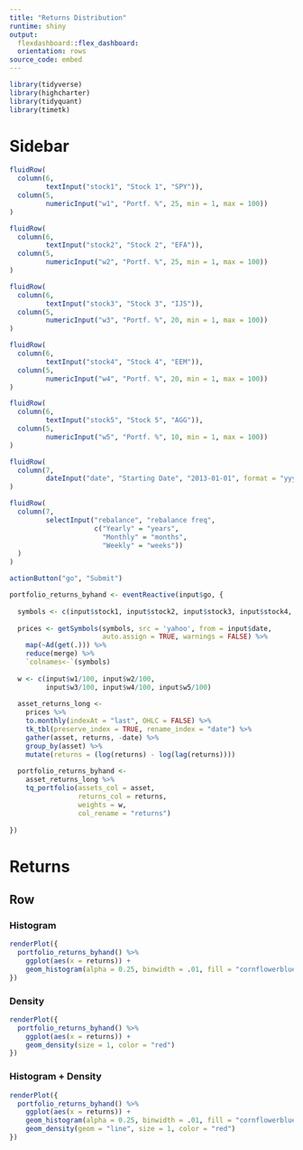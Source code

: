 ```yaml
---
title: "Returns Distribution"
runtime: shiny
output:
  flexdashboard::flex_dashboard:
  orientation: rows
source_code: embed
---
```

  
  
```r
library(tidyverse)
library(highcharter)
library(tidyquant)
library(timetk)

```

Sidebar {.sidebar}
=====================================
  
```r

fluidRow(
  column(6,
         textInput("stock1", "Stock 1", "SPY")),
  column(5,
         numericInput("w1", "Portf. %", 25, min = 1, max = 100))
)  

fluidRow(
  column(6,
         textInput("stock2", "Stock 2", "EFA")),
  column(5,
         numericInput("w2", "Portf. %", 25, min = 1, max = 100))
)

fluidRow(
  column(6,
         textInput("stock3", "Stock 3", "IJS")),
  column(5,
         numericInput("w3", "Portf. %", 20, min = 1, max = 100))
)

fluidRow(
  column(6,
         textInput("stock4", "Stock 4", "EEM")),
  column(5,
         numericInput("w4", "Portf. %", 20, min = 1, max = 100))
)

fluidRow(
  column(6,
         textInput("stock5", "Stock 5", "AGG")),
  column(5,
         numericInput("w5", "Portf. %", 10, min = 1, max = 100))
)

fluidRow(
  column(7,
         dateInput("date", "Starting Date", "2013-01-01", format = "yyyy-mm-dd"))
)

fluidRow(
  column(7,
         selectInput("rebalance", "rebalance freq",
                     c("Yearly" = "years",
                       "Monthly" = "months",
                       "Weekly" = "weeks"))
  )
)

actionButton("go", "Submit")

portfolio_returns_byhand <- eventReactive(input$go, {
  
  symbols <- c(input$stock1, input$stock2, input$stock3, input$stock4, input$stock5)
  
  prices <- getSymbols(symbols, src = 'yahoo', from = input$date, 
                       auto.assign = TRUE, warnings = FALSE) %>% 
    map(~Ad(get(.))) %>% 
    reduce(merge) %>%
    `colnames<-`(symbols)
  
  w <- c(input$w1/100, input$w2/100, 
         input$w3/100, input$w4/100, input$w5/100)
  
  asset_returns_long <- 
    prices %>% 
    to.monthly(indexAt = "last", OHLC = FALSE) %>% 
    tk_tbl(preserve_index = TRUE, rename_index = "date") %>%
    gather(asset, returns, -date) %>% 
    group_by(asset) %>%  
    mutate(returns = (log(returns) - log(lag(returns))))
  
  portfolio_returns_byhand <- 
    asset_returns_long %>% 
    tq_portfolio(assets_col = asset, 
                 returns_col = returns, 
                 weights = w,
                 col_rename = "returns")
  
})

```

Returns
=====================================  
  
  
  Row {.tabset .tabset-fade}
-------------------------------------
  
  
### Histogram
  
```r
renderPlot({
  portfolio_returns_byhand() %>% 
    ggplot(aes(x = returns)) +
    geom_histogram(alpha = 0.25, binwidth = .01, fill = "cornflowerblue")
})
```

### Density

```r
renderPlot({
  portfolio_returns_byhand() %>% 
    ggplot(aes(x = returns)) +
    geom_density(size = 1, color = "red") 
})
```


### Histogram + Density

```r
renderPlot({
  portfolio_returns_byhand() %>% 
    ggplot(aes(x = returns)) +
    geom_histogram(alpha = 0.25, binwidth = .01, fill = "cornflowerblue") +
    geom_density(geom = "line", size = 1, color = "red") 
})
```
